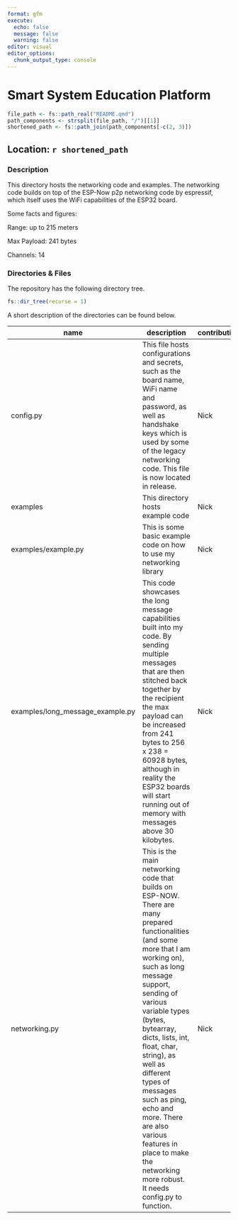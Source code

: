 ```yaml
---
format: gfm
execute:
  echo: false
  message: false
  warning: false
editor: visual
editor_options: 
  chunk_output_type: console
---
```


# Smart System Education Platform

```r
file_path <- fs::path_real("README.qmd")
path_components <- strsplit(file_path, "/")[[1]]
shortened_path <- fs::path_join(path_components[-c(2, 3)])
```

## Location: `r shortened_path`

### Description

This directory hosts the networking code and examples. The networking code builds on top of the ESP-Now p2p networking code by espressif, which itself uses the WiFi capabilities of the ESP32 board.

Some facts and figures:

Range: up to 215 meters

Max Payload: 241 bytes

Channels: 14

### Directories & Files

The repository has the following directory tree.

```r
fs::dir_tree(recurse = 1)
```

A short description of the directories can be found below.

| name                             | description                                                                                                                                                                                                                                                                                                                                                                                                                                         | contribution |
|----------------------------------|-----------------------------------------------------------------------------------------------------------------------------------------------------------------------------------------------------------------------------------------------------------------------------------------------------------------------------------------------------------------------------------------------------------------------------------------------------|--------------|
| config.py                        | This file hosts configurations and secrets, such as the board name, WiFi name and password, as well as handshake keys which is used by some of the legacy networking code. This file is now located in release.                                                                                                                                                                                                                                                                          | Nick         |
| examples                         | This directory hosts example code                                                                                                                                                                                                                                                                                                                                                                                                                   | Nick         |
| examples/example.py              | This is some basic example code on how to use my networking library                                                                                                                                                                                                                                                                                                                                                                                 | Nick         |
| examples/long_message_example.py | This code showcases the long message capabilities built into my code. By sending multiple messages that are then stitched back together by the recipient the max payload can be increased from 241 bytes to 256 x 238 = 60928 bytes, although in reality the ESP32 boards will start running out of memory with messages above 30 kilobytes.                                                                                                        | Nick         |
| networking.py                    | This is the main networking code that builds on ESP-NOW. There are many prepared functionalities (and some more that I am working on), such as long message support, sending of various variable types (bytes, bytearray, dicts, lists, int, float, char, string), as well as different types of messages such as ping, echo and more. There are also various features in place to make the networking more robust. It needs config.py to function. | Nick         |
